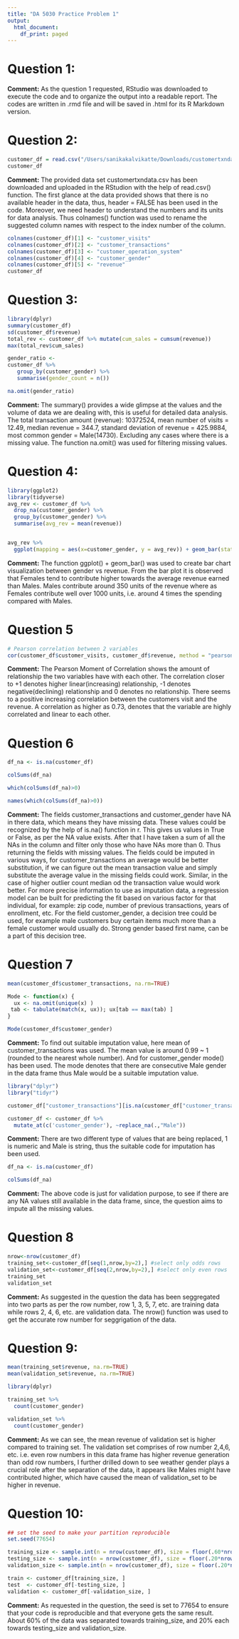 ```yaml
---
title: "DA 5030 Practice Problem 1"
output:
  html_document:
    df_print: paged
---
```



# Question 1:

**Comment:** As the question 1 requested, RStudio was downloaded to execute the code and to organize the output into a readable report. The codes are written in .rmd file and will be saved in .html for its R Markdown version. 

# Question 2:

```r
customer_df = read.csv("/Users/sanikakalvikatte/Downloads/customertxndata.csv", header = FALSE)
customer_df
```

**Comment:** The provided data set customertxndata.csv has been downloaded and uploaded in the RStudion with the help of read.csv() function. The first glance at the data provided shows that there is no available header in the data, thus, header = FALSE has been used in the code. Moreover, we need header to understand the numbers and its units for data analysis. Thus colnames() function was used to rename the suggested column names with respect to the index number of the column.

```r
colnames(customer_df)[1] <- "customer_visits"
colnames(customer_df)[2] <- "customer_transactions"
colnames(customer_df)[3] <- "customer_operation_system"
colnames(customer_df)[4] <- "customer_gender"
colnames(customer_df)[5] <- "revenue"
customer_df
```

# Question 3:

```r
library(dplyr)
summary(customer_df)
sd(customer_df$revenue)
total_rev <- customer_df %>% mutate(cum_sales = cumsum(revenue))
max(total_rev$cum_sales)

gender_ratio <-
customer_df %>%
   group_by(customer_gender) %>%
   summarise(gender_count = n())

na.omit(gender_ratio)
```
**Comment:** The summary() provides a wide glimpse at the values and the volume of data we are dealing with, this is useful for detailed data analysis. The total transaction amount (revenue): 10372524, mean number of visits = 12.49, median revenue = 344.7, standard deviation of revenue = 425.9884, most common gender = Male(14730). Excluding any cases where there is a missing value. The function na.omit() was used for filtering missing values. 

# Question 4:

```r
library(ggplot2)
library(tidyverse)
avg_rev <- customer_df %>% 
  drop_na(customer_gender) %>%
  group_by(customer_gender) %>% 
  summarise(avg_rev = mean(revenue))


avg_rev %>% 
  ggplot(mapping = aes(x=customer_gender, y = avg_rev)) + geom_bar(stat = "identity",aes(fill = 'salmon'))
```

**Comment:**
The function ggplot() + geom_bar() was used to create bar chart visualization between gender vs revenue. From the bar plot it is observed that Females tend to contribute higher towards the average revenue earned than Males. Males contribute around 350 units of the revenue where as Females contribute well over 1000 units, i.e. around 4 times the spending compared with Males.

# Question 5

```r
# Pearson correlation between 2 variables
cor(customer_df$customer_visits, customer_df$revenue, method = "pearson")
```

**Comment:** The Pearson Moment of Correlation shows the amount of relationship the two variables have with each other. The correlation closer to +1 denotes higher linear(increasing) relationship, -1 denotes negative(declining) relationship and 0 denotes no relationship. There seems to a positive increasing correlation between the customers visit and the revenue. A correlation as higher as 0.73, denotes that the variable are highly correlated and linear to each other.

# Question 6

```r
df_na <- is.na(customer_df)

colSums(df_na)

which(colSums(df_na)>0)

names(which(colSums(df_na)>0))
```
**Comment:** The fields customer_transactions and customer_gender have NA in there data, which means they have missing data. These values could be recognized by the help of is.na() function in r. This gives us values in True or False, as per the NA value exists. After that I have taken a sum of all the NAs in the column and filter only those who have NAs more than 0. Thus returning the fields with missing values. 
The fields could be imputed in various ways, for customer_transactions an average would be better substitution, if we can figure out the mean transaction value and simply substitute the average value in the missing fields could work. Similar, in the case of higher outlier count median od the transaction value would work better. For more precise information to use as imputation data, a regression model can be built for predicting the fit based on various factor for that individual, for example: zip code, number of previous transactions, years of enrollment, etc. 
For the field customer_gender, a decision tree could be used, for example male customers buy certain items much more than a female customer would usually do. Strong gender based first name, can be a part of this decision tree. 

# Question 7

```r
mean(customer_df$customer_transactions, na.rm=TRUE)

Mode <- function(x) {
  ux <- na.omit(unique(x) )
 tab <- tabulate(match(x, ux)); ux[tab == max(tab) ]
}

Mode(customer_df$customer_gender)
```

**Comment:** To find out suitable imputation value, here mean of customer_transactions was used. The mean value is around 0.99 ~ 1 (rounded to the nearest whole number). And for customer_gender mode() has been used. The mode denotes that there are consecutive Male gender in the data frame thus Male would be a suitable imputation value.

```r
library("dplyr")
library("tidyr")

customer_df["customer_transactions"][is.na(customer_df["customer_transactions"])] <- 1

customer_df <- customer_df %>%
  mutate_at(c('customer_gender'), ~replace_na(.,"Male"))
```

**Comment:** There are two different type of values that are being replaced, 1 is numeric and Male is string, thus the suitable code for imputation has been used.

```r
df_na <- is.na(customer_df)

colSums(df_na)

```

**Comment:** The above code is just for validation purpose, to see if there are any NA values still available in the data frame, since, the question aims to impute all the missing values.


# Question 8

```r
nrow<-nrow(customer_df) 
training_set<-customer_df[seq(1,nrow,by=2),] #select only odds rows
validation_set<-customer_df[seq(2,nrow,by=2),] #select only even rows
training_set
validation_set
```

**Comment:** As suggested in the question the data has been seggregated into two parts as per the row number, row 1, 3, 5, 7, etc. are training data while rows 2, 4, 6, etc. are validation data. The nrow() function was used to get the accurate row number for seggrigation of the data.


# Question 9:

```r
mean(training_set$revenue, na.rm=TRUE)
mean(validation_set$revenue, na.rm=TRUE)
```

```r
library(dplyr)

training_set %>% 
  count(customer_gender)

validation_set %>% 
  count(customer_gender)

```

**Comment:** As we can see, the mean revenue of validation set is higher compared to training set. The validation set comprises of row number 2,4,6, etc. i.e. even row numbers in this data frame has higher revenue generation than odd row numbers, I further drilled down to see weather gender plays a crucial role after the separation of the data, it appears like Males might have contributed higher, which have caused the mean of validation_set to be higher in revenue. 

# Question 10:

```r
## set the seed to make your partition reproducible
set.seed(77654)

training_size <- sample.int(n = nrow(customer_df), size = floor(.60*nrow(customer_df)), replace = F)
testing_size <- sample.int(n = nrow(customer_df), size = floor(.20*nrow(customer_df)), replace = F)
validation_size <- sample.int(n = nrow(customer_df), size = floor(.20*nrow(customer_df)), replace = F)

train <- customer_df[training_size, ]
test  <- customer_df[-testing_size, ]
validation <- customer_df[-validation_size, ]
```

**Comment:** As requested in the question, the seed is set to 77654 to ensure that your code is reproducible and that everyone gets the same result. About 60% of the data was separated towards training_size, and 20% each towards testing_size and validation_size.

